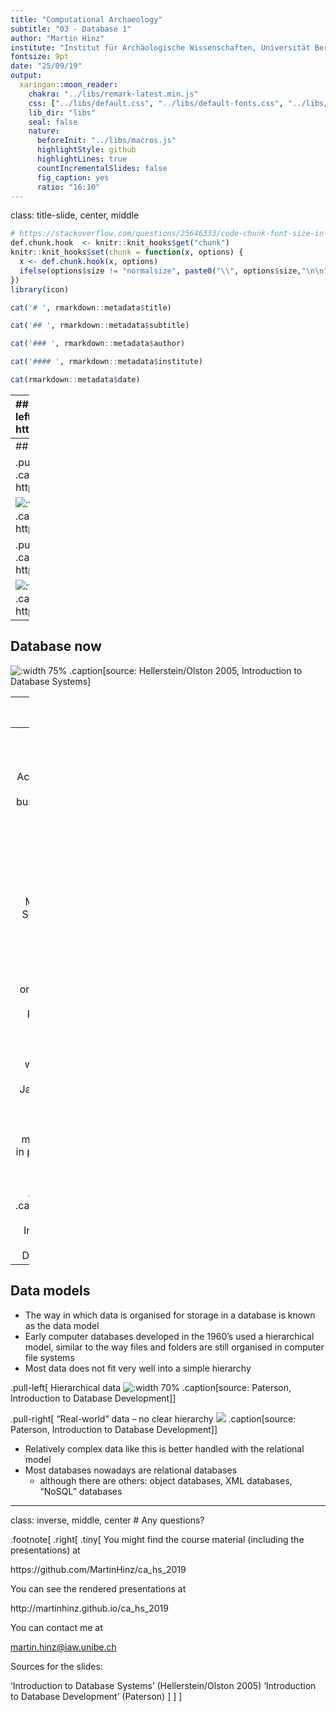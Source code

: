 ```yaml
---
title: "Computational Archaeology"
subtitle: "03 - Database 1"
author: "Martin Hinz"
institute: "Institut für Archäologische Wissenschaften, Universität Bern"
fontsize: 9pt
date: "25/09/19"
output:
  xaringan::moon_reader:
    chakra: "../libs/remark-latest.min.js"
    css: ["../libs/default.css", "../libs/default-fonts.css", "../libs/customize.css"]
    lib_dir: "libs"
    seal: false
    nature:
      beforeInit: "../libs/macros.js"
      highlightStyle: github
      highlightLines: true
      countIncrementalSlides: false
      fig_caption: yes
      ratio: "16:10"
---
```

class: title-slide, center, middle
```r
# https://stackoverflow.com/questions/25646333/code-chunk-font-size-in-rmarkdown-with-knitr-and-latex
def.chunk.hook  <- knitr::knit_hooks$get("chunk")
knitr::knit_hooks$set(chunk = function(x, options) {
  x <- def.chunk.hook(x, options)
  ifelse(options$size != "normalsize", paste0("\\", options$size,"\n\n", x, "\n\n \\normalsize"), x)
})
library(icon)
```

```r
cat('# ', rmarkdown::metadata$title)
```

```r
cat('## ', rmarkdown::metadata$subtitle)
```

```r
cat('### ', rmarkdown::metadata$author)
```

```r
cat('#### ', rmarkdown::metadata$institute)
```

```r
cat(rmarkdown::metadata$date)
```

---
## Database then
.pull-left[
![](../images/03_session/microfilm.jpg)
.caption[source: https://www.ssa.gov]
]

.pull-right[
![:width 75%](../images/03_session/computer.jpg)
.caption[source: https://www.ssa.gov]
]
---
## Database now

.pull-left[
![:width 75%](../images/03_session/Search-in-Spotify-b.png)
.caption[source: https://lifewire.com]

![:width 75%](../images/03_session/amazon.png)
.caption[source: https://amazon.de]
]

.pull-right[
![:width 75%](../images/03_session/ksl.png)
.caption[source: https://www.ksl.unibe.ch]

![:width 75%](../images/03_session/raa_fornsok.png)
.caption[source: http://www.fmis.raa.se]
]

---
## Database now

![:width 75%](../images/03_session/match.png)
.caption[source: Hellerstein/Olston 2005, Introduction to Database Systems]

---
## What is a Database?

- A (typically very large) integrated collection of data.
- Typically models a real-world situation:
  - Entities (e.g., teams, games)
  - Relationships (e.g. The A’s are playing in the World Series)
- Computerised database systems are now very commonplace
- Information is stored in a database every time we: 
  - use a bank account
  - book a travel ticket
  - make an appointment with a doctor
  - etc.
- To actually store the data, and to do anything useful with it, you need a Database Management System (DBMS)

---
## DBMS

.pull-left[
- Microsoft Access
  - aimed at small businesses, and useful for desktop applications and systems with a small number of users
- Microsoft SQL Server, Oracle, IDM DB2
  - scalable and professional, and widely used by large organisations
- MySQL, PostgreSQL
  - open-source and quite powerful, widely used in web sites
- JavaDB, SQLite
  - compact DBMSs, suitable for mobile devices in particular
- ...and many more
]

.pull-right[
![](../images/03_session/dbms_settings.png)
.caption[source: Paterson, Introduction to Database Development]
]
---
## Data models

- The way in which data is organised for storage in a database is known as the data model 
- Early computer databases developed in the 1960’s used a hierarchical model, similar to the way files and folders are still organised in computer file systems
- Most data does not fit very well into a simple hierarchy

.pull-left[
Hierarchical data
![:width 70%](../images/03_session/hierarchical_data_model.png)
.caption[source: Paterson, Introduction to Database Development]
]

.pull-right[
“Real-world” data – no clear hierarchy
![](../images/03_session/data_model.png)
.caption[source: Paterson, Introduction to Database Development]
]

- Relatively complex data like this is better handled with the relational model
- Most databases nowadays are relational databases
  - although there are others: object databases, XML databases, “NoSQL” databases

---
class: inverse, middle, center
# Any questions?

.footnote[
.right[
.tiny[
You might find the course material (including the presentations) at

https://github.com/MartinHinz/ca_hs_2019

You can see the rendered presentations at

http://martinhinz.github.io/ca_hs_2019

You can contact me at

<a href="mailto:martin.hinz@iaw.unibe.ch">martin.hinz@iaw.unibe.ch</a>

Sources for the slides:

'Introduction to Database Systems' (Hellerstein/Olston 2005)
'Introduction to Database Development' (Paterson)
]
]
]
